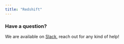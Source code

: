 ```yaml
---
title: "Redshift"
---
```


<Tabs>
  <Tab title="Elementary Cloud">
    <Snippet file="cloud/integrations/redshift.mdx" />
  </Tab>
  <Tab title="Elementary CLI">
    <Snippet file="cli/redshift-cli.mdx" />
  </Tab>
</Tabs>

### Have a question?

We are available
on [Slack](https://elementary-data.com/community), reach out
for any kind of help!
